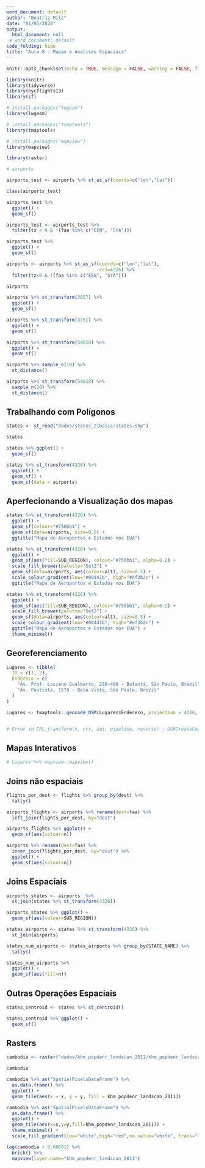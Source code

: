 ```yaml
---
word_document: default
author: "Beatriz Milz"
date: "01/05/2020"
output:
  html_document: null
 # word_document: default
code_folding: hide
title: "Aula 8 - Mapas e Analises Espaciais"
---
```

  
```r
knitr::opts_chunk$set(echo = TRUE, message = FALSE, warning = FALSE, fig.align = "center")
```


```r
library(knitr)
library(tidyverse)
library(nycflights13)
library(sf)

# install.packages("lwgeom")
library(lwgeom)

# install.packages("tmaptools")
library(tmaptools)

# install.packages("mapview")
library(mapview)

library(raster)
```

```r
# airports

airports_test <- airports %>% st_as_sf(coords=c("lon","lat"))

class(airports_test)
```

```r
airports_test %>% 
  ggplot() +
  geom_sf()
```

```r
airports_test <- airports_test %>%
  filter(tz < 0 & !(faa %in% c("EEN", "SYA")))

airports_test %>%
  ggplot() +
  geom_sf()
```

```r
airports <- airports %>% st_as_sf(coords=c("lon","lat"), 
                                  crs=4326) %>% 
  filter(tz<0 & !(faa %in% c("EEN", "SYA")))

airports
```

```r
airports %>% st_transform(3857) %>%
  ggplot() +
  geom_sf()

```

```r
airports %>% st_transform(3751) %>%
  ggplot() +
  geom_sf()
```


```r
airports %>% st_transform(54018) %>%
  ggplot() +
  geom_sf()
```

```r
airports %>% sample_n(10) %>% 
  st_distance()
```

```r
airports %>% st_transform(54018) %>% 
  sample_n(10) %>% 
  st_distance()
```

## Trabalhando com Polígonos

```r
states <- st_read("dados/states_21basic/states.shp")

states
```



```r
states %>% ggplot() +
  geom_sf()
```

```r
states %>% st_transform(4326) %>%
  ggplot() +
  geom_sf() +
  geom_sf(data = airports)
```

## Aperfecionando a Visualização dos mapas

```r
states %>% st_transform(4326) %>%
  ggplot() +
  geom_sf(colour="#756bb1") +
  geom_sf(data=airports, size=0.5) +
  ggtitle("Mapa de Aeroportos e Estados nos EUA")
```

```r
states %>% st_transform(4326) %>%
  ggplot() +
  geom_sf(aes(fill=SUB_REGION), colour="#756bb1", alpha=0.2) +
  scale_fill_brewer(palette="Set2") +
  geom_sf(data=airports, aes(colour=alt), size=0.5) +
  scale_colour_gradient(low="#00441b", high="#ef3b2c") +
  ggtitle("Mapa de Aeroportos e Estados nos EUA")
```

```r
states %>% st_transform(4326) %>%
  ggplot() +
  geom_sf(aes(fill=SUB_REGION), colour="#756bb1", alpha=0.2) +
  scale_fill_brewer(palette="Set2") +
  geom_sf(data=airports, aes(colour=alt), size=0.5) +
  scale_colour_gradient(low="#00441b", high="#ef3b2c") +
  ggtitle("Mapa de Aeroportos e Estados nos EUA") +
  theme_minimal()
```


## Georeferenciamento


```r
Lugares <- tibble(
  ID = c(1, 2),
  Endereco = c(
    "Av. Prof. Luciano Gualberto, 298-460 - Butantã, São Paulo, Brazil",
    "Av. Paulista, 1578 - Bela Vista, São Paulo, Brazil"
  )
)

Lugares <- tmaptools::geocode_OSM(Lugares$Endereco, projection = 4326, as.sf = T)  # tá dando errado


# Error in CPL_transform(x, crs, aoi, pipeline, reverse) : OGRCreateCoordinateTransformation() returned NULL: PROJ available?
```

## Mapas Interativos

```r
# Lugares %>% mapview::mapview()  
```

## Joins não espaciais

```r
flights_por_dest <- flights %>% group_by(dest) %>% 
  tally()
```


```r
airports_flights <- airports %>% rename(dest=faa) %>%
  left_join(flights_por_dest, by="dest")
```

```r
airports_flights %>% ggplot() +
  geom_sf(aes(colour=n))
```

```r
airports %>% rename(dest=faa) %>%
  inner_join(flights_por_dest, by="dest") %>% 
  ggplot() +
  geom_sf(aes(colour=n))
```

## Joins Espaciais

```r
airports_states <- airports  %>% 
  st_join(states %>% st_transform(4326))
```


```r
airports_states %>% ggplot() + 
  geom_sf(aes(colour=SUB_REGION))
```

```r
states_airports <- states %>% st_transform(4326) %>% 
  st_join(airports)
```

```r
states_num_airports <- states_airports %>% group_by(STATE_NAME) %>% 
  tally() 

states_num_airports %>%
  ggplot() +
  geom_sf(aes(fill=n))
```

## Outras Operações Espaciais

```r
states_centroid <- states %>% st_centroid()

states_centroid %>% ggplot() +
  geom_sf()
```


## Rasters

```r
cambodia <- raster("dados/khm_popdenr_landscan_2011/khm_popdenr_landscan_2011.tif")

cambodia

```

```r
cambodia %>% as("SpatialPixelsDataFrame") %>%
  as.data.frame() %>%
  ggplot() +
  geom_tile(aes(x = x, y = y, fill = khm_popdenr_landscan_2011))
```

```r
cambodia %>% as("SpatialPixelsDataFrame") %>% 
  as.data.frame() %>% 
  ggplot() + 
  geom_tile(aes(x=x,y=y,fill=khm_popdenr_landscan_2011)) +
  theme_minimal() +
  scale_fill_gradient(low="white",high="red",na.value="white", trans="log")
```



```r
log(cambodia + 0.00001) %>%  
  brick() %>% 
  mapview(layer.name="khm_popdenr_landscan_2011")
```







